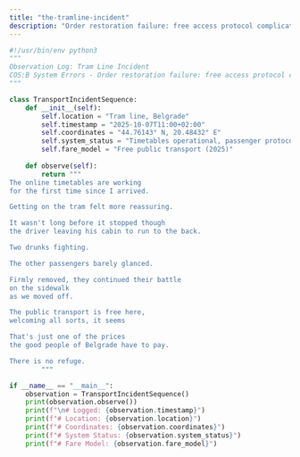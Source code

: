 ```yaml
---
title: "the-tramline-incident"
description: "Order restoration failure: free access protocol complications"
---
```


```python the-tramline-incident
#!/usr/bin/env python3
"""
Observation Log: Tram Line Incident
COS:B System Errors - Order restoration failure: free access protocol complications
"""

class TransportIncidentSequence:
    def __init__(self):
        self.location = "Tram line, Belgrade"
        self.timestamp = "2025-10-07T11:00+02:00"
        self.coordinates = "44.76143° N, 20.48432° E"
        self.system_status = "Timetables operational, passenger protocols variable"
        self.fare_model = "Free public transport (2025)"
    
    def observe(self):
        return """
The online timetables are working
for the first time since I arrived.

Getting on the tram felt more reassuring.

It wasn't long before it stopped though
the driver leaving his cabin to run to the back.

Two drunks fighting.

The other passengers barely glanced.

Firmly removed, they continued their battle
on the sidewalk
as we moved off.

The public transport is free here,
welcoming all sorts, it seems

That's just one of the prices
the good people of Belgrade have to pay.

There is no refuge.
        """

if __name__ == "__main__":
    observation = TransportIncidentSequence()
    print(observation.observe())
    print(f"\n# Logged: {observation.timestamp}")
    print(f"# Location: {observation.location}")
    print(f"# Coordinates: {observation.coordinates}")
    print(f"# System Status: {observation.system_status}")
    print(f"# Fare Model: {observation.fare_model}")
```